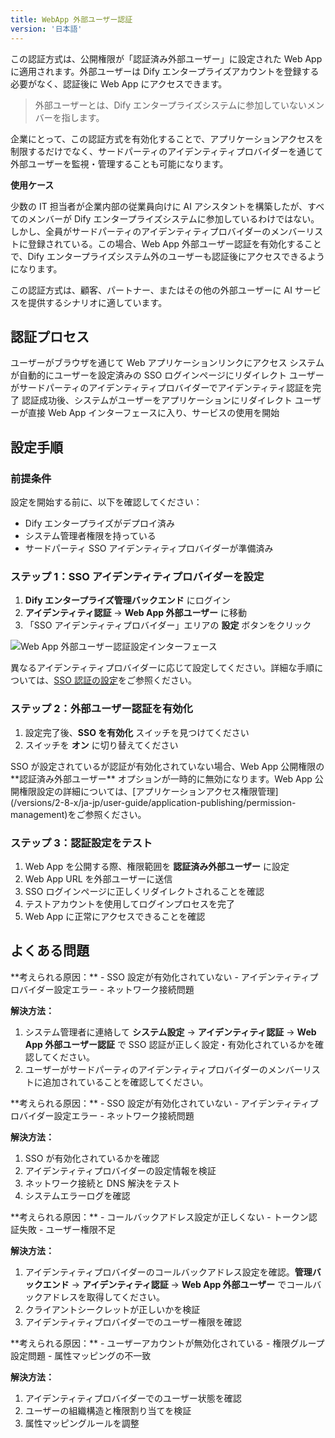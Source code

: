 ```yaml
---
title: WebApp 外部ユーザー認証
version: '日本語'
---
```


この認証方式は、公開権限が「認証済み外部ユーザー」に設定された Web App に適用されます。外部ユーザーは Dify エンタープライズアカウントを登録する必要がなく、認証後に Web App にアクセスできます。

> 外部ユーザーとは、Dify エンタープライズシステムに参加していないメンバーを指します。

企業にとって、この認証方式を有効化することで、アプリケーションアクセスを制限するだけでなく、サードパーティのアイデンティティプロバイダーを通じて外部ユーザーを監視・管理することも可能になります。

**使用ケース**

少数の IT 担当者が企業内部の従業員向けに AI アシスタントを構築したが、すべてのメンバーが Dify エンタープライズシステムに参加しているわけではない。しかし、全員がサードパーティのアイデンティティプロバイダーのメンバーリストに登録されている。この場合、Web App 外部ユーザー認証を有効化することで、Dify エンタープライズシステム外のユーザーも認証後にアクセスできるようになります。

この認証方式は、顧客、パートナー、またはその他の外部ユーザーに AI サービスを提供するシナリオに適しています。

## 認証プロセス

<Steps>
  <Step title="ユーザーアクセス">
    ユーザーがブラウザを通じて Web アプリケーションリンクにアクセス
  </Step>
  <Step title="自動リダイレクト">
    システムが自動的にユーザーを設定済みの SSO ログインページにリダイレクト
  </Step>
  <Step title="アイデンティティ認証">
    ユーザーがサードパーティのアイデンティティプロバイダーでアイデンティティ認証を完了
  </Step>
  <Step title="認可コールバック">
    認証成功後、システムがユーザーをアプリケーションにリダイレクト
  </Step>
  <Step title="使用開始">
    ユーザーが直接 Web App インターフェースに入り、サービスの使用を開始
  </Step>
</Steps>

## 設定手順

### 前提条件

設定を開始する前に、以下を確認してください：
- Dify エンタープライズがデプロイ済み
- システム管理者権限を持っている
- サードパーティ SSO アイデンティティプロバイダーが準備済み

### ステップ 1：SSO アイデンティティプロバイダーを設定

1. **Dify エンタープライズ管理バックエンド** にログイン
2. **アイデンティティ認証** → **Web App 外部ユーザー** に移動
3. 「SSO アイデンティティプロバイダー」エリアの **設定** ボタンをクリック

<Frame>
  <img src="https://assets-docs.dify.ai/2025/06/a738885cd51b088a2292742d03b6f271.png" alt="Web App 外部ユーザー認証設定インターフェース" />
</Frame>

異なるアイデンティティプロバイダーに応じて設定してください。詳細な手順については、[SSO 認証の設定](/ja-jp/administrator-guide/sso/introduction)をご参照ください。

### ステップ 2：外部ユーザー認証を有効化

1. 設定完了後、**SSO を有効化** スイッチを見つけてください
2. スイッチを **オン** に切り替えてください

<Info>
  SSO が設定されているが認証が有効化されていない場合、Web App 公開権限の **認証済み外部ユーザー** オプションが一時的に無効になります。Web App 公開権限設定の詳細については、[アプリケーションアクセス権限管理](/versions/2-8-x/ja-jp/user-guide/application-publishing/permission-management)をご参照ください。
</Info>

### ステップ 3：認証設定をテスト

1. Web App を公開する際、権限範囲を **認証済み外部ユーザー** に設定
2. Web App URL を外部ユーザーに送信
3. SSO ログインページに正しくリダイレクトされることを確認
4. テストアカウントを使用してログインプロセスを完了
5. Web App に正常にアクセスできることを確認

## よくある問題

<Accordion title="Web App にアクセスする際、アクセス拒否される">
**考えられる原因：**
- SSO 設定が有効化されていない
- アイデンティティプロバイダー設定エラー
- ネットワーク接続問題

**解決方法：**
1. システム管理者に連絡して **システム設定** → **アイデンティティ認証** → **Web App 外部ユーザー認証** で SSO 認証が正しく設定・有効化されているかを確認してください。
2. ユーザーがサードパーティのアイデンティティプロバイダーのメンバーリストに追加されていることを確認してください。
</Accordion>

<Accordion title="SSO ログインページにリダイレクトできない">
**考えられる原因：**
- SSO 設定が有効化されていない
- アイデンティティプロバイダー設定エラー
- ネットワーク接続問題

**解決方法：**
1. SSO が有効化されているかを確認
2. アイデンティティプロバイダーの設定情報を検証
3. ネットワーク接続と DNS 解決をテスト
4. システムエラーログを確認
</Accordion>

<Accordion title="SSO ログイン後に Web App に戻れない">
**考えられる原因：**
- コールバックアドレス設定が正しくない
- トークン認証失敗
- ユーザー権限不足

**解決方法：**
1. アイデンティティプロバイダーのコールバックアドレス設定を確認。**管理バックエンド** → **アイデンティティ認証** → **Web App 外部ユーザー** でコールバックアドレスを取得してください。
2. クライアントシークレットが正しいかを検証
3. アイデンティティプロバイダーでのユーザー権限を確認
</Accordion>

<Accordion title="一部のユーザーが SSO で認証できない">
**考えられる原因：**
- ユーザーアカウントが無効化されている
- 権限グループ設定問題
- 属性マッピングの不一致

**解決方法：**
1. アイデンティティプロバイダーでのユーザー状態を確認
2. ユーザーの組織構造と権限割り当てを検証
3. 属性マッピングルールを調整
</Accordion>

